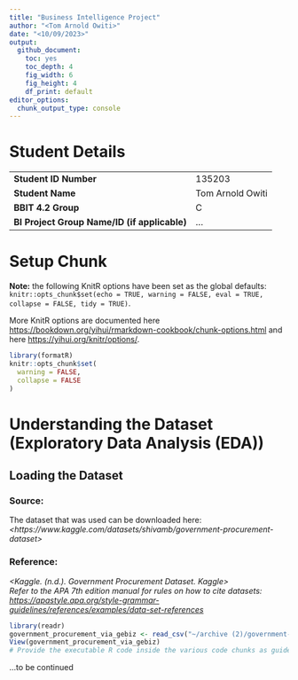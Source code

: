 ```yaml
---
title: "Business Intelligence Project"
author: "<Tom Arnold Owiti>"
date: "<10/09/2023>"
output:
  github_document: 
    toc: yes
    toc_depth: 4
    fig_width: 6
    fig_height: 4
    df_print: default
editor_options:
  chunk_output_type: console
---
```


# Student Details

|                                              |     |
|----------------------------------------------|-----|
| **Student ID Number**                        | 135203 |
| **Student Name**                             | Tom Arnold Owiti |
| **BBIT 4.2 Group**                           | C |
| **BI Project Group Name/ID (if applicable)** | ... |

# Setup Chunk

**Note:** the following KnitR options have been set as the global defaults: <BR> `knitr::opts_chunk$set(echo = TRUE, warning = FALSE, eval = TRUE, collapse = FALSE, tidy = TRUE)`.

More KnitR options are documented here <https://bookdown.org/yihui/rmarkdown-cookbook/chunk-options.html> and here <https://yihui.org/knitr/options/>.

```r
library(formatR)
knitr::opts_chunk$set(
  warning = FALSE,
  collapse = FALSE
)
```

# Understanding the Dataset (Exploratory Data Analysis (EDA))

## Loading the Dataset

### Source:

The dataset that was used can be downloaded here: *\<https://www.kaggle.com/datasets/shivamb/government-procurement-dataset\>*

### Reference:

*\<Kaggle. (n.d.). Government Procurement Dataset. Kaggle\>\
Refer to the APA 7th edition manual for rules on how to cite datasets: <https://apastyle.apa.org/style-grammar-guidelines/references/examples/data-set-references>*

```r
library(readr)
government_procurement_via_gebiz <- read_csv("~/archive (2)/government-procurement-via-gebiz.csv")
View(government_procurement_via_gebiz)
# Provide the executable R code inside the various code chunks as guided by the lab work.
```

...to be continued
